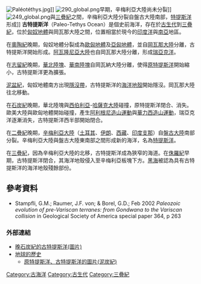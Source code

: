 [[File:Paléotéthys.jpg|thumb]]]]
[[File:290_global.png|right]]早期，辛梅利亞大陸尚未分裂]]
[[File:249_global.png|right]]與[[三疊紀|三疊紀]]之間，辛梅利亞大陸分裂自盤古大陸南部，[[特提斯洋|特提斯洋]]形成]]
'''古特提斯洋'''（Paleo-Tethys Ocean）是個史前海洋，存在於[[古生代|古生代]]到[[三疊紀|三疊紀]]，位於[[匈奴地體|匈奴地體]]與岡瓦那大陸之間，位置相當於現今的[[印度洋|印度洋]]與[[南亞|南亞]]地區。

在[[奧陶紀|奧陶紀]]晚期，匈奴地體分裂成為[[歐匈地體|歐匈地體]]及[[亞匈地體|亞匈地體]]，並自[[岡瓦那大陸|岡瓦那大陸]]分離，古特提斯洋開始形成。[[阿瓦隆尼亞大陸|阿瓦隆尼亞大陸]]也自岡瓦那大陸分離，形成[[瑞亞克洋|瑞亞克洋]]。

在[[志留紀|志留紀]]晚期，[[華北陸塊|華北陸塊]]、[[華南陸塊|華南陸塊]]自岡瓦納大陸分離，使得[[原特提斯洋|原特提斯洋]]開始縮小，古特提斯洋更為擴張。

[[泥盆紀|泥盆紀]]，匈奴地體南方出現[[隱沒帶|隱沒帶]]，古特提斯洋的[[海洋地殼|海洋地殼]]開始隱沒。岡瓦那大陸往北移動。

在[[石炭紀|石炭紀]]晚期，華北陸塊與[[西伯利亞大陸|西伯利亞]]-[[哈薩克大陸|哈薩克大陸]]碰撞，原特提斯洋閉合、消失。歐美大陸與歐匈地體開始碰撞，產生[[阿利根尼造山運動|阿利根尼造山運動]]與[[華力西造山運動|華力西造山運動]]，瑞亞克洋逐漸消失，古特提斯洋西半部開始閉合。

在[[二疊紀|二疊紀]]晚期，[[辛梅利亞大陸|辛梅利亞大陸]]（[[土耳其|土耳其]]、[[伊朗|伊朗]]、[[西藏|西藏]]、[[印度支那|印度支那]]）自[[盤古大陸|盤古大陸]]南部分裂。辛梅利亞大陸與盤古大陸東南部之間形成新的海洋，名為[[特提斯洋|特提斯洋]]。

在[[三疊紀|三疊紀]]，因為辛梅利亞大陸的北移，古特提斯洋成為狹窄的海道。在[[侏羅紀|侏羅紀]]早期，古特提斯洋閉合，其海洋地殼侵入至辛梅利亞板塊下方。[[黑海|黑海]]被認為具有古特提斯洋的海洋地殼殘餘部份。

==參考資料==
*Stampfli, G.M.; Raumer, J.F. von; & Borel, G.D.; Feb 2002 ''Paleozoic evolution of pre-Variscan terranes: from Gondwana to the Variscan collision'' in Geological Society of America special paper 364, p 263

===外部連結===
*[http://scotese.com/late.htm 晚石炭紀的古特提斯洋(圖片)] {{Wayback|url=http://scotese.com/late.htm |date=20201112022844 }}
*[https://web.archive.org/web/20060820132610/http://jan.ucc.nau.edu/~rcb7/global_history.html 地球的歷史]
** [https://web.archive.org/web/20160303193051/http://jan.ucc.nau.edu/~rcb7/370_1st.jpg 原特提斯洋、古特提斯洋的圖片(泥炭紀)] 

[[Category:古海洋|Category:古海洋]]
[[Category:古生代|Category:古生代]]
[[Category:三疊紀|Category:三疊紀]]
{{ocean-stub}}